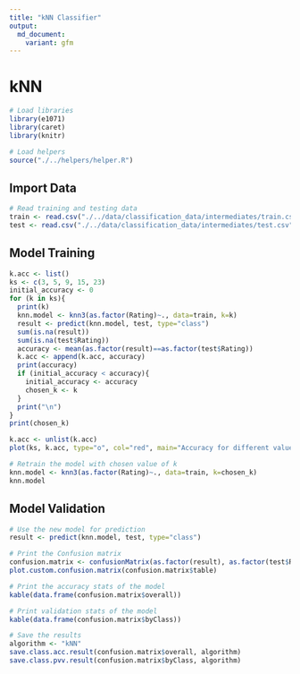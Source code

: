 ```yaml
---
title: "kNN Classifier"
output:
  md_document:
    variant: gfm
---
```


# kNN

```r
# Load libraries
library(e1071)
library(caret)
library(knitr)

# Load helpers
source("./../helpers/helper.R")
```

## Import Data

```r
# Read training and testing data
train <- read.csv("./../data/classification_data/intermediates/train.csv")
test <- read.csv("./../data/classification_data/intermediates/test.csv")
```

## Model Training

```r
k.acc <- list()
ks <- c(3, 5, 9, 15, 23)
initial_accuracy <- 0
for (k in ks){
  print(k)
  knn.model <- knn3(as.factor(Rating)~., data=train, k=k)
  result <- predict(knn.model, test, type="class")
  sum(is.na(result))
  sum(is.na(test$Rating))
  accuracy <- mean(as.factor(result)==as.factor(test$Rating))
  k.acc <- append(k.acc, accuracy)
  print(accuracy)
  if (initial_accuracy < accuracy){
    initial_accuracy <- accuracy
    chosen_k <- k
  }
  print("\n")
}
print(chosen_k)
```

```r
k.acc <- unlist(k.acc)
plot(ks, k.acc, type="o", col="red", main="Accuracy for different values of K", xlab="Value of k", ylab="Accuracy of kNN model")
```

```r
# Retrain the model with chosen value of k
knn.model <- knn3(as.factor(Rating)~., data=train, k=chosen_k)
knn.model
```

## Model Validation

```r
# Use the new model for prediction
result <- predict(knn.model, test, type="class")

# Print the Confusion matrix
confusion.matrix <- confusionMatrix(as.factor(result), as.factor(test$Rating))
plot.custom.confusion.matrix(confusion.matrix$table)
```

```r
# Print the accuracy stats of the model
kable(data.frame(confusion.matrix$overall))
```

```r
# Print validation stats of the model
kable(data.frame(confusion.matrix$byClass))
```

```r
# Save the results
algorithm <- "kNN"
save.class.acc.result(confusion.matrix$overall, algorithm)
save.class.pvv.result(confusion.matrix$byClass, algorithm)
```
